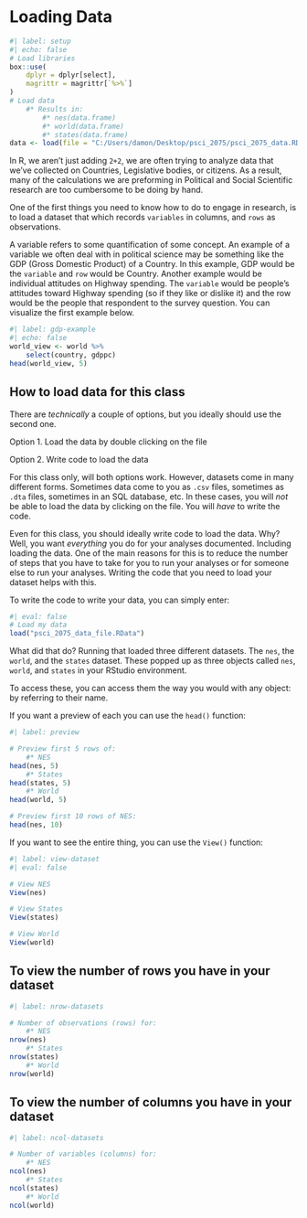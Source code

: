 # Loading Data {#sec-loading-data}

```r
#| label: setup
#| echo: false
# Load libraries
box::use(
    dplyr = dplyr[select],
    magrittr = magrittr[`%>%`]
)
# Load data
    #* Results in:
        #* nes(data.frame)
        #* world(data.frame)
        #* states(data.frame)
data <- load(file = "C:/Users/damon/Desktop/psci_2075/psci_2075_data.RData")
```

In R, we aren't just adding `2+2`, we are often trying to analyze data that we've collected on Countries, Legislative bodies, or citizens. As a result, many of the calculations we are preforming in Political and Social Scientific research are too cumbersome to be doing by hand.

One of the first things you need to know how to do to engage in research, is to load a dataset that which records `variables` in columns, and `rows` as observations. 

A variable refers to some quantification of some concept. An example of a variable we often deal with in political science may be something like the GDP (Gross Domestic Product) of a Country. In this example, GDP would be the `variable` and `row` would be Country. Another example would be individual attitudes on Highway spending. The `variable` would be people's attitudes toward Highway spending (so if they like or dislike it) and the row would be the people that respondent to the survey question. You can visualize the first example below.

```r
#| label: gdp-example
#| echo: false
world_view <- world %>%
    select(country, gdppc)
head(world_view, 5)
```

## How to load data for this class

There are *technically* a couple of options, but you ideally should use the second one.

Option 1. Load the data by double clicking on the file

Option 2. Write code to load the data

For this class only, will both options work. However, datasets come in many different forms. Sometimes data come to you as `.csv` files, sometimes as `.dta` files, sometimes in an SQL database, etc. In these cases, you will *not* be able to load the data by clicking on the file. You will *have* to write the code.

Even for this class, you should ideally write code to load the data. Why? Well, you want *everything* you do for your analyses documented. Including loading the data. One of the main reasons for this is to reduce the number of steps that you have to take for you to run your analyses or for someone else to run your analyses. Writing the code that you need to load your dataset helps with this.

To write the code to write your data, you can simply enter:

```r
#| eval: false
# Load my data
load("psci_2075_data_file.RData")
```

What did that do? Running that loaded three different datasets. The `nes`, the `world`, and the `states` dataset. These popped up as three objects called `nes`, `world`, and `states` in your RStudio environment.

To access these, you can access them the way you would with any object: by referring to their name.

If you want a preview of each you can use the `head()` function:

```r
#| label: preview

# Preview first 5 rows of:
    #* NES
head(nes, 5)
    #* States
head(states, 5)
    #* World
head(world, 5)

# Preview first 10 rows of NES:
head(nes, 10)
```

If you want to see the entire thing, you can use the `View()` function:

```r
#| label: view-dataset
#| eval: false

# View NES
View(nes)

# View States
View(states)

# View World
View(world)
```

## To view the number of rows you have in your dataset

```r
#| label: nrow-datasets

# Number of observations (rows) for:
    #* NES
nrow(nes)
    #* States
nrow(states)
    #* World
nrow(world)
```

## To view the number of columns you have in your dataset

```r
#| label: ncol-datasets

# Number of variables (columns) for:
    #* NES
ncol(nes)
    #* States
ncol(states)
    #* World
ncol(world)
```